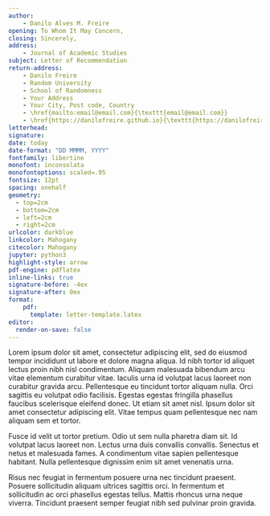 ```yaml
---
author: 
    - Danilo Alves M. Freire 
opening: To Whom It May Concern,
closing: Sincerely,
address:
    - Journal of Academic Studies
subject: Letter of Recommendation
return-address: 
    - Danilo Freire
    - Random University
    - School of Randomness
    - Your Address
    - Your City, Post code, Country
    - \href{mailto:email@email.com}{\texttt{email@email.com}}
    - \href{https://danilofreire.github.io}{\texttt{https://danilofreire.github.io}}
letterhead: 
signature: 
date: today
date-format: "DD MMMM, YYYY"
fontfamily: libertine
monofont: inconsolata
monofontoptions: scaled=.95
fontsize: 12pt
spacing: onehalf
geometry: 
  - top=2cm
  - bottom=2cm
  - left=2cm
  - right=2cm
urlcolor: darkblue
linkcolor: Mahogany
citecolor: Mahogany
jupyter: python3
highlight-style: arrow
pdf-engine: pdflatex
inline-links: true
signature-before: -4ex
signature-after: 0ex
format: 
    pdf: 
      template: letter-template.latex
editor: 
  render-on-save: false
---
```


Lorem ipsum dolor sit amet, consectetur adipiscing elit, sed do eiusmod tempor incididunt ut labore et dolore magna aliqua. Id nibh tortor id aliquet lectus proin nibh nisl condimentum. Aliquam malesuada bibendum arcu vitae elementum curabitur vitae. Iaculis urna id volutpat lacus laoreet non curabitur gravida arcu. Pellentesque eu tincidunt tortor aliquam nulla. Orci sagittis eu volutpat odio facilisis. Egestas egestas fringilla phasellus faucibus scelerisque eleifend donec. Ut etiam sit amet nisl. Ipsum dolor sit amet consectetur adipiscing elit. Vitae tempus quam pellentesque nec nam aliquam sem et tortor.

Fusce id velit ut tortor pretium. Odio ut sem nulla pharetra diam sit. Id volutpat lacus laoreet non. Lectus urna duis convallis convallis. Senectus et netus et malesuada fames. A condimentum vitae sapien pellentesque habitant. Nulla pellentesque dignissim enim sit amet venenatis urna. 

Risus nec feugiat in fermentum posuere urna nec tincidunt praesent. Posuere sollicitudin aliquam ultrices sagittis orci. In fermentum et sollicitudin ac orci phasellus egestas tellus. Mattis rhoncus urna neque viverra. Tincidunt praesent semper feugiat nibh sed pulvinar proin gravida. 
